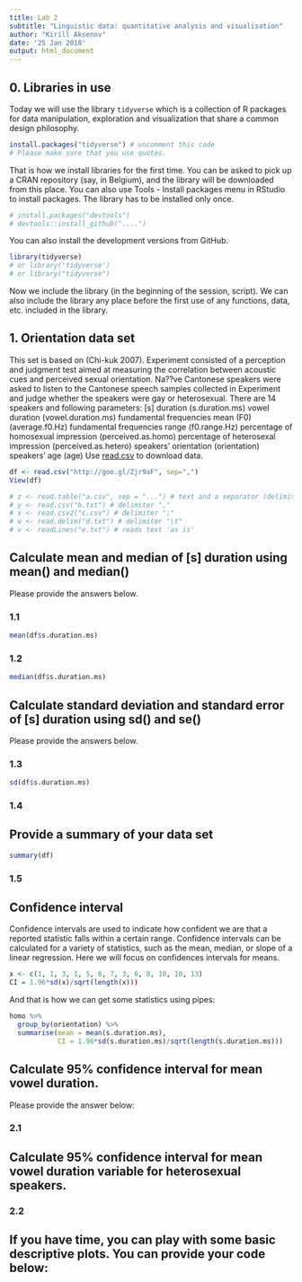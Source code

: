 ---
title: Lab 2
subtitle: "Linguistic data: quantitative analysis and visualisation"
author: "Kirill Aksenov"
date: '25 Jan 2018'
output: html_document
---

## 0. Libraries in use
Today we will use the library `tidyverse` which is a collection of R packages for data manipulation, exploration and visualization that share a common design philosophy. 

```{r library1}
install.packages("tidyverse") # uncomment this code
# Please make sure that you use quotes.
```
That is how we install libraries for the first time. You can be asked to pick up a CRAN repository (say, in Belgium), and the library will be downloaded from this place.
You can also use Tools - Install packages menu in RStudio to install packages.
The library has to be installed only once.

```{r library2}
# install.packages("devtools") 
# devtools::install_github("....")
```
You can also install the development versions from GitHub.

```{r eval = FALSE}
library(tidyverse) 
# or library('tidyverse')
# or library("tidyverse")
```
Now we include the library (in the beginning of the session, script). We can also include the library any place before the first use of any functions, data, etc. included in the library.

## 1. Orientation data set
This set is based on (Chi-kuk 2007). Experiment consisted of a perception and judgment test aimed at measuring the correlation between acoustic cues and perceived sexual orientation. Na??ve Cantonese speakers were asked to listen to the Cantonese speech samples collected in Experiment and judge whether the speakers were gay or heterosexual. There are 14 speakers and following parameters:
    [s] duration (s.duration.ms)
    vowel duration (vowel.duration.ms)
    fundamental frequencies mean (F0) (average.f0.Hz)
    fundamental frequencies range (f0.range.Hz)
    percentage of homosexual impression (perceived.as.homo)
    percentage of heterosexal impression (perceived.as.hetero)
    speakers' orientation (orientation)
    speakers' age (age)
Use [read.csv]("http://goo.gl/Zjr9aF") to download data.

```{r}
df <- read.csv("http://goo.gl/Zjr9aF", sep=",")
View(df)
```

```{r read data set}
# z <- read.table("a.csv", sep = "...") # text and a separator (delimiter) type, eg. sep="\t", sep=";" 
# y <- read.csv("b.txt") # delimiter ","
# x <- read.csv2("c.csv") # delimiter ";"
# w <- read.delim("d.txt") # delimiter "\t"
# v <- readLines("e.txt") # reads text 'as is'
```

## Calculate mean and median of [s] duration using mean() and median()
Please provide the answers below.  

### 1.1
```{r}
mean(df$s.duration.ms)
```

### 1.2  
```{r}
median(df$s.duration.ms)
```

## Calculate standard deviation and standard error of [s] duration using sd() and se()
Please provide the answers below.

### 1.3  
```{r}
sd(df$s.duration.ms)
```

### 1.4  

## Provide a summary of your data set
```{r}
summary(df)
```


### 1.5  


## Confidence interval
Confidence intervals are used to indicate how confident we are that a reported statistic falls within a certain range. Confidence intervals can be calculated for a variety of statistics, such as the mean, median, or slope of a linear regression. Here we will focus on confidences intervals for means.  
```{r eval = FALSE}
x <- c(1, 1, 3, 1, 5, 6, 7, 3, 6, 8, 10, 10, 13)
CI = 1.96*sd(x)/sqrt(length(x)))
```

And that is how we can get some statistics using pipes:  
```{r eval = FALSE}
homo %>% 
  group_by(orientation) %>%
  summarise(mean = mean(s.duration.ms),
            CI = 1.96*sd(s.duration.ms)/sqrt(length(s.duration.ms)))
```

## Calculate 95% confidence interval for mean vowel duration.
Please provide the answer below:

### 2.1  

## Calculate 95% confidence interval for mean vowel duration variable for heterosexual speakers.

### 2.2  

## If you have time, you can play with some basic descriptive plots. You can provide your code below:  

```{r}
```
